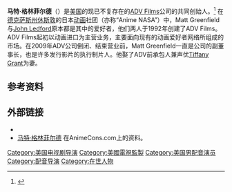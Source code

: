 '''马特·格林菲尔德'''（{{lang|en|'''Matt Greenfield'''}}）是[[美国|美国]]的现已不复存在的[[ADV_Films|ADV Films]]公司的共同创始人。<ref>{{cite news|last=Huise|first=Ed|title=Company broadens its offerings without straying far from its core consumer|url=http://0-search.proquest.com.library.sl.nsw.gov.au/docview/223907817?accountid=13902|accessdate=23 June 2011|newspaper=Video Business|date=23 Sep 2002|deadurl=yes|archiveurl=http://archive.wikiwix.com/cache/20110623112231/http://0-search.proquest.com.library.sl.nsw.gov.au/docview/223907817?accountid=13902|archivedate=2011年6月23日}}</ref> 在[[德克萨斯州|德克萨斯州]][[休斯敦|休斯敦]]的日本[[动画|动画]]社团（亦称“Anime NASA”）中，Matt Greenfield与[[John_Ledford|John Ledford]]原本都是其中的爱好者，他们两人于1992年创建了ADV Films。ADV Films起初以动画进口为主营业务，主要面向现有的动画爱好者网络所组成的市场。在2009年ADV公司倒闭、结束营业前，Matt Greenfield一直是公司的副董事长，也是许多发行影片的执行制片人。他娶了ADV前承包人兼声优[[Tiffany_Grant|Tiffany Grant]]为妻。

== 参考资料 ==
{{reflist}}

== 外部链接 ==
* {{ann|people|673}}
* [http://www.animecons.com/guests/bio.shtml/283 马特·格林菲尔德] {{Wayback|url=http://www.animecons.com/guests/bio.shtml/283 |date=20160304175056 }} 在AnimeCons.com上的资料。

{{DEFAULTSORT:Greenfield, Matt}}
[[Category:美国电视剧导演|Category:美国电视剧导演]]
[[Category:美國電視監製|Category:美國電視監製]]
[[Category:美国男配音演员|Category:美国男配音演员]]
[[Category:配音导演|Category:配音导演]]
[[Category:在世人物|Category:在世人物]]